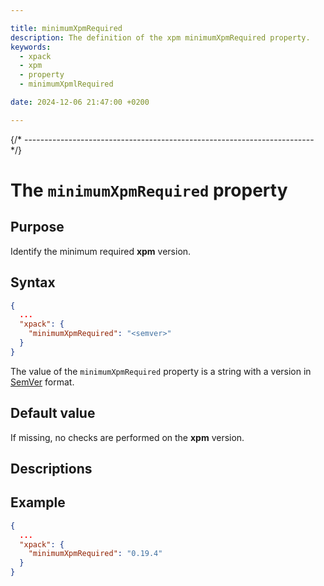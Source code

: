```yaml
---

title: minimumXpmRequired
description: The definition of the xpm minimumXpmRequired property.
keywords:
  - xpack
  - xpm
  - property
  - minimumXpmlRequired

date: 2024-12-06 21:47:00 +0200

---
```



{/* ------------------------------------------------------------------------ */}

# The `minimumXpmRequired` property

## Purpose

Identify the minimum required **xpm** version.

## Syntax

```json
{
  ...
  "xpack": {
    "minimumXpmRequired": "<semver>"
  }
}
```

The value of the `minimumXpmRequired` property is a string with a version in [SemVer](https://semver.org) format.

## Default value

If missing, no checks are performed on the **xpm** version.

## Descriptions

<MinimumRequired name="xpm" fileName="package" />

## Example

```json {4}
{
  ...
  "xpack": {
    "minimumXpmRequired": "0.19.4"
  }
}
```
